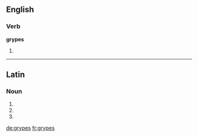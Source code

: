 ==English==

===Verb===
'''grypes'''

# {{en-third-person singular of|grype}}

----

==Latin==

===Noun===
{{la-noun-form|grypēs}}

# {{inflection of|gryps|gryps|nom|p|lang=la}}
# {{inflection of|gryps|gryps|acc|p|lang=la}}
# {{inflection of|gryps|gryps|voc|p|lang=la}}

[[de:grypes]]
[[fr:grypes]]